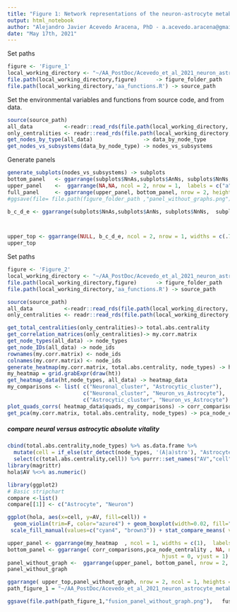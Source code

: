 ```yaml
---
title: "Figure 1: Network representations of the neuron-astrocyte metabolism and nodal contributions, C-F subplots"
output: html_notebook
author: "Alejandro Javier Acevedo Aracena, PhD - a.acevedo.aracena@gmail.com"
date: "May 17th, 2021"
---
```

Set paths
```r
figure <- 'Figure_1'
local_working_directory <- "~/AA_PostDoc/Acevedo_et_al_2021_neuron_astrocyte_metabolism"
file.path(local_working_directory,figure)      -> figure_folder_path
file.path(local_working_directory,'aa_functions.R') -> source_path
```
Set the environmental variables and functions from source code, and from data.
```r
source(source_path)
all_data          <-readr::read_rds(file.path(local_working_directory,'Data/all_data.rds'))
only_centralities <- readr::read_rds(file.path(local_working_directory,'Data/only_centralities.rds'))
get_nodes_by_type(all_data)                -> data_by_node_type
get_nodes_vs_subsystems(data_by_node_type) -> nodes_vs_subsystems
```
Generate panels
```r
generate_subplots(nodes_vs_subsystems) -> subplots
bottom_panel   <- ggarrange(subplots$NnAs,subplots$AnNs, subplots$NnNs,  subplots$AnAs, ncol = 2, nrow = 2,  labels = c('c','e','d','f'), widths = c(1.07,1), heights = c(1,1.2))
upper_panel    <-  ggarrange(NA,NA, ncol = 2, nrow = 1,  labels = c("a","b"))
full_panel     <- ggarrange(upper_panel, bottom_panel, nrow = 2, heights = c(.7,.3))
#ggsave(file= file.path(figure_folder_path ,"panel_without_graphs.png"), plot=full_panel, width=8, height=8, dpi = 500)
```

```r
b_c_d_e <- ggarrange(subplots$NnAs,subplots$AnNs, subplots$NnNs,  subplots$AnAs, ncol = 2, nrow = 2,  labels = c('b','d','c','e'), widths = c(1.07,1), heights = c(1,1.2))



upper_top <- ggarrange(NULL, b_c_d_e, ncol = 2, nrow = 1, widths = c(.7,.72), labels = c("a",""))
upper_top
```
Set paths
```r
figure <- 'Figure_2'
local_working_directory <- "~/AA_PostDoc/Acevedo_et_al_2021_neuron_astrocyte_metabolism"
file.path(local_working_directory,figure)      -> figure_folder_path
file.path(local_working_directory,'aa_functions.R') -> source_path
```


```r
source(source_path)
all_data          <-readr::read_rds(file.path(local_working_directory,'Data/all_data.rds'))
only_centralities <- readr::read_rds(file.path(local_working_directory,'Data/only_centralities.rds'))
```


```r
get_total_centralities(only_centralities)-> total.abs.centrality
get_correlation_matrices(only_centralities)-> my.corr.matrix
get_node_types(all_data) -> node_types
get_node_IDs(all_data) -> node_ids
rownames(my.corr.matrix) <- node_ids
colnames(my.corr.matrix) <- node_ids
generate_heatmap(my.corr.matrix, total.abs.centrality, node_types) -> ht
my_heatmap = grid.grabExpr(draw(ht))
get_heatmap_data(ht,node_types, all_data) -> heatmap_data
my_comparisons <- list( c("Neuronal_cluster", "Astrocytic_cluster"), 
                        c("Neuronal_cluster", "Neuron_vs_Astrocyte"), 
                        c("Astrocytic_cluster", "Neuron_vs_Astrocyte") )
plot_quads_corrs( heatmap_data$quads, my_comparisons) -> corr_comparisons
get_pca(my.corr.matrix, total.abs.centrality, node_types) -> pca_node_centrality
```

##### compare neural versus astrocytic absolute vitality       
```r
cbind(total.abs.centrality,node_types) %>% as.data.frame %>% 
  mutate(cell = if_else(str_detect(node_types, '(A|a)stro'), "Astrocyte", "Neuron")) %>% 
  select(c(total.abs.centrality,cell)) %>% purrr::set_names("AV","cell") -> hola
library(magrittr)
hola$AV %<>% as.numeric()

library(ggplot2)
# Basic stripchart
compare <-list()
compare[[1]] <- c("Astrocyte", "Neuron")

ggplot(hola, aes(x=cell, y=AV, fill=cell)) + 
  geom_violin(trim=F, color="azure4") + geom_boxplot(width=0.02, fill="white") + theme(legend.position="none")+ 
 scale_fill_manual(values=c("cyan4", "brown3")) + stat_compare_means( vjust= -1., hjust= 1.2)


```


```r
upper_panel <- ggarrange(my_heatmap  , ncol = 1, widths = c(1),  labels = c('f'))
bottom_panel <- ggarrange( corr_comparisons,pca_node_centrality , NA, ncol = 3, widths  = c(.16,.55,.33) , labels = c('g','h',"i"),
                                                 hjust = 0, vjust = 1)
panel_without_graph <-  ggarrange(upper_panel, bottom_panel, nrow = 2, heights = c(.6,.3))
panel_without_graph
```



```r
ggarrange( upper_top,panel_without_graph, nrow = 2, ncol = 1, heights = c(.3,1)) -> fusion_panel_without_graph
path_figure_1 = "~/AA_PostDoc/Acevedo_et_al_2021_neuron_astrocyte_metabolism/Figure_1"

ggsave(file.path(path_figure_1,"fusion_panel_without_graph.png"),   fusion_panel_without_graph ,height=11, width=11, bg = "white")
```


```r



```










